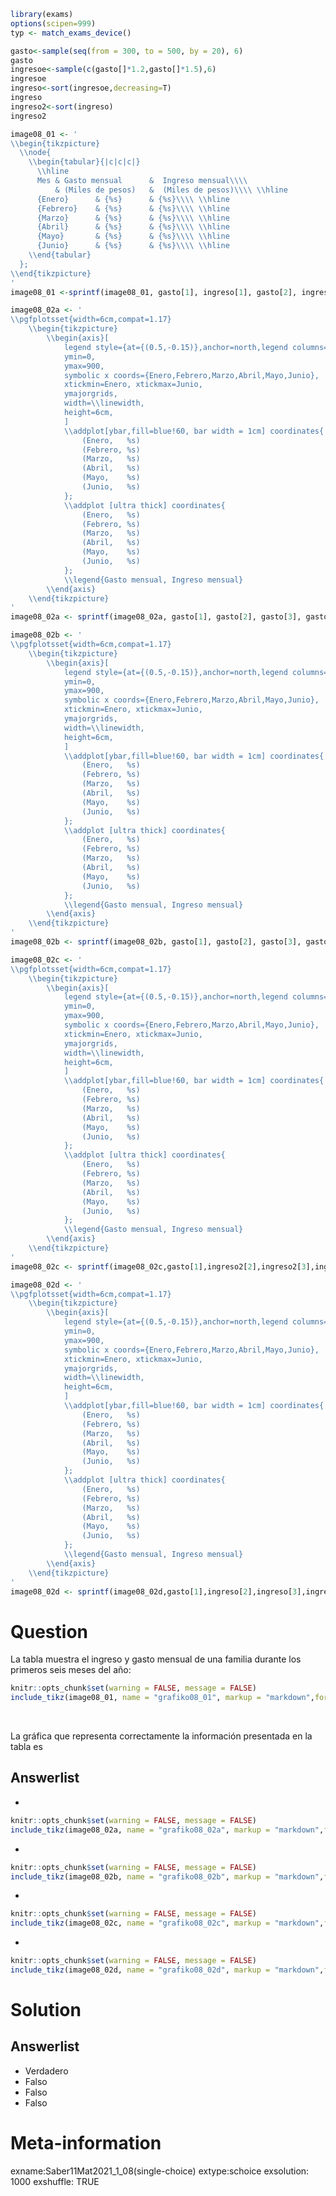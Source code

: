 ```r
library(exams)
options(scipen=999)
typ <- match_exams_device()

gasto<-sample(seq(from = 300, to = 500, by = 20), 6)
gasto
ingresoe<-sample(c(gasto[]*1.2,gasto[]*1.5),6)
ingresoe
ingreso<-sort(ingresoe,decreasing=T)
ingreso
ingreso2<-sort(ingreso)
ingreso2

image08_01 <- '
\\begin{tikzpicture}
  \\node{
    \\begin{tabular}{|c|c|c|}
      \\hline
      Mes & Gasto mensual      &  Ingreso mensual\\\\
          & (Miles de pesos)   &  (Miles de pesos)\\\\ \\hline
      {Enero}      & {%s}      & {%s}\\\\ \\hline
      {Febrero}    & {%s}      & {%s}\\\\ \\hline
      {Marzo}      & {%s}      & {%s}\\\\ \\hline
      {Abril}      & {%s}      & {%s}\\\\ \\hline
      {Mayo}       & {%s}      & {%s}\\\\ \\hline
      {Junio}      & {%s}      & {%s}\\\\ \\hline
    \\end{tabular}
  };
\\end{tikzpicture}
'
image08_01 <-sprintf(image08_01, gasto[1], ingreso[1], gasto[2], ingreso[2],gasto[3], ingreso[3],gasto[4], ingreso[4],gasto[5], ingreso[5],gasto[6], ingreso[6])

image08_02a <- '
\\pgfplotsset{width=6cm,compat=1.17}
	\\begin{tikzpicture}
		\\begin{axis}[
			legend style={at={(0.5,-0.15)},anchor=north,legend columns=-1},
			ymin=0,
			ymax=900,
			symbolic x coords={Enero,Febrero,Marzo,Abril,Mayo,Junio},
			xtickmin=Enero, xtickmax=Junio,
			ymajorgrids,
			width=\\linewidth,
			height=6cm,
			]
			\\addplot[ybar,fill=blue!60, bar width = 1cm] coordinates{
				(Enero,   %s)
				(Febrero, %s)
				(Marzo,   %s)
				(Abril,   %s)
				(Mayo,    %s)
				(Junio,   %s)				
			};		   
			\\addplot [ultra thick] coordinates{
				(Enero,   %s)
				(Febrero, %s)
				(Marzo,   %s)
				(Abril,   %s)
				(Mayo,    %s)
				(Junio,   %s)				
			};
		    \\legend{Gasto mensual, Ingreso mensual}
		\\end{axis}
	\\end{tikzpicture}
'
image08_02a <- sprintf(image08_02a, gasto[1], gasto[2], gasto[3], gasto[4], gasto[5], gasto[6], ingreso[1],ingreso[2], ingreso[3],ingreso[4],ingreso[5],ingreso[6])

image08_02b <- '
\\pgfplotsset{width=6cm,compat=1.17}
	\\begin{tikzpicture}
		\\begin{axis}[
			legend style={at={(0.5,-0.15)},anchor=north,legend columns=-1},
			ymin=0,
			ymax=900,
			symbolic x coords={Enero,Febrero,Marzo,Abril,Mayo,Junio},
			xtickmin=Enero, xtickmax=Junio,
			ymajorgrids,
			width=\\linewidth,
			height=6cm,
			]
			\\addplot[ybar,fill=blue!60, bar width = 1cm] coordinates{
				(Enero,   %s)
				(Febrero, %s)
				(Marzo,   %s)
				(Abril,   %s)
				(Mayo,    %s)
				(Junio,   %s)				
			};		   
			\\addplot [ultra thick] coordinates{
				(Enero,   %s)
				(Febrero, %s)
				(Marzo,   %s)
				(Abril,   %s)
				(Mayo,    %s)
				(Junio,   %s)				
			};
		    \\legend{Gasto mensual, Ingreso mensual}
		\\end{axis}
	\\end{tikzpicture}
'
image08_02b <- sprintf(image08_02b, gasto[1], gasto[2], gasto[3], gasto[4], gasto[5], gasto[6], ingreso2[1],ingreso2[2], ingreso2[3],ingreso2[4],ingreso2[5],ingreso2[6])

image08_02c <- '
\\pgfplotsset{width=6cm,compat=1.17}
	\\begin{tikzpicture}
		\\begin{axis}[
			legend style={at={(0.5,-0.15)},anchor=north,legend columns=-1},
			ymin=0,
			ymax=900,
			symbolic x coords={Enero,Febrero,Marzo,Abril,Mayo,Junio},
			xtickmin=Enero, xtickmax=Junio,
			ymajorgrids,
			width=\\linewidth,
			height=6cm,
			]
			\\addplot[ybar,fill=blue!60, bar width = 1cm] coordinates{
				(Enero,   %s)
				(Febrero, %s)
				(Marzo,   %s)
				(Abril,   %s)
				(Mayo,    %s)
				(Junio,   %s)				
			};		   
			\\addplot [ultra thick] coordinates{
				(Enero,   %s)
				(Febrero, %s)
				(Marzo,   %s)
				(Abril,   %s)
				(Mayo,    %s)
				(Junio,   %s)				
			};
		    \\legend{Gasto mensual, Ingreso mensual}
		\\end{axis}
	\\end{tikzpicture}
'
image08_02c <- sprintf(image08_02c,gasto[1],ingreso2[2],ingreso2[3],ingreso2[4],ingreso2[5],ingreso2[6],ingreso[1],ingreso[2], ingreso[3],ingreso[4],ingreso[5],ingreso[6])

image08_02d <- '
\\pgfplotsset{width=6cm,compat=1.17}
	\\begin{tikzpicture}
		\\begin{axis}[
			legend style={at={(0.5,-0.15)},anchor=north,legend columns=-1},
			ymin=0,
			ymax=900,
			symbolic x coords={Enero,Febrero,Marzo,Abril,Mayo,Junio},
			xtickmin=Enero, xtickmax=Junio,
			ymajorgrids,
			width=\\linewidth,
			height=6cm,
			]
			\\addplot[ybar,fill=blue!60, bar width = 1cm] coordinates{
				(Enero,   %s)
				(Febrero, %s)
				(Marzo,   %s)
				(Abril,   %s)
				(Mayo,    %s)
				(Junio,   %s)				
			};		   
			\\addplot [ultra thick] coordinates{
				(Enero,   %s)
				(Febrero, %s)
				(Marzo,   %s)
				(Abril,   %s)
				(Mayo,    %s)
				(Junio,   %s)				
			};
		    \\legend{Gasto mensual, Ingreso mensual}
		\\end{axis}
	\\end{tikzpicture}
'
image08_02d <- sprintf(image08_02d,gasto[1],ingreso[2],ingreso[3],ingreso[4],ingreso[5],ingreso[6],gasto[1], gasto[2], gasto[3], gasto[4], gasto[5], gasto[6])
```

Question
========
La tabla muestra el ingreso y gasto mensual de una familia durante los primeros seis meses del año:
\

```r
knitr::opts_chunk$set(warning = FALSE, message = FALSE) 
include_tikz(image08_01, name = "grafiko08_01", markup = "markdown",format = typ, library = c("3d", "babel"), packages=c("tikz","xcolor"),width = "7cm")
```
\

La gráfica que representa correctamente la información presentada en la tabla es
\

Answerlist
----------
* \

```r
knitr::opts_chunk$set(warning = FALSE, message = FALSE) 
include_tikz(image08_02a, name = "grafiko08_02a", markup = "markdown",format = typ, library = c("3d", "babel"), packages=c("pgfplots","tikz","xcolor"),width = "7cm")
```

* \

```r
knitr::opts_chunk$set(warning = FALSE, message = FALSE) 
include_tikz(image08_02b, name = "grafiko08_02b", markup = "markdown",format = typ, library = c("3d", "babel"), packages=c("pgfplots","tikz","xcolor"),width = "7cm")
```

* \

```r
knitr::opts_chunk$set(warning = FALSE, message = FALSE) 
include_tikz(image08_02c, name = "grafiko08_02c", markup = "markdown",format = typ, library = c("3d", "babel"), packages=c("pgfplots","tikz","xcolor"),width = "7cm")
```

* \

```r
knitr::opts_chunk$set(warning = FALSE, message = FALSE) 
include_tikz(image08_02d, name = "grafiko08_02d", markup = "markdown",format = typ, library = c("3d", "babel"), packages=c("pgfplots","tikz","xcolor"),width = "7cm")
```


Solution
========

Answerlist
----------
* Verdadero
* Falso
* Falso
* Falso

Meta-information
================
exname:Saber11Mat2021_1_08(single-choice)
extype:schoice
exsolution: 1000
exshuffle: TRUE
